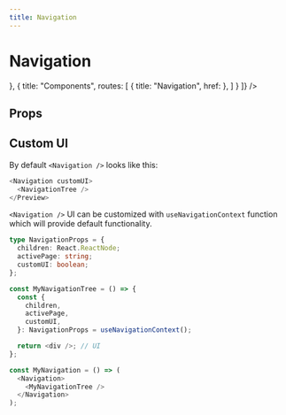 ```yaml
---
title: Navigation
---
```



# Navigation

<Preview>
  <Navigation routes={[
  {
    title: "Home",
    href: <Link href="/" />
  },
  {
    title: "Components",
    routes: [
      {
        title: "Navigation",
        href: <Link href="/Navigation" />
      },
    ]
  }
]} />
</Preview>

## Props

<Props component={Navigation} />

## Custom UI

By default `<Navigation />` looks like this:

```js
<Navigation customUI>
  <NavigationTree />
</Preview>
```

`<Navigation />` UI can be customized with `useNavigationContext` function which will provide default functionality.

```ts
type NavigationProps = {
  children: React.ReactNode;
  activePage: string;
  customUI: boolean;
};

const MyNavigationTree = () => {
  const {
    children,
    activePage,
    customUI,
  }: NavigationProps = useNavigationContext();

  return <div />; // UI
};

const MyNavigation = () => (
  <Navigation>
    <MyNavigationTree />
  </Navigation>
);
```

